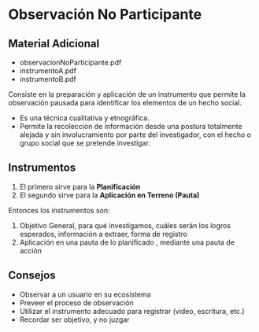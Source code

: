 
# Observación No Participante

## Material Adicional
- <ExternalLink href='/inacap/fvie01/docs/observacionNoParticipante.pdf'>observacionNoParticipante.pdf</ExternalLink>
- <ExternalLink href='/inacap/fvie01/docs/instrumentoA.pdf'>instrumentoA.pdf</ExternalLink>
- <ExternalLink href='/inacap/fvie01/docs/instrumentoB.pdf'>instrumentoB.pdf</ExternalLink>

Consiste en la preparación y aplicación de un instrumento que permite la observación pausada para identificar los elementos de un hecho social.

- Es una técnica cualitativa y etnográfica.
- Permite la recolección de información desde una postura totalmente alejada y sin involucramiento por parte del investigador, con el hecho o grupo social que se pretende investigar.

## Instrumentos

1. El primero sirve para la **Planificación**
2. El segundo sirve para la **Aplicación en Terreno (Pauta)**

Entonces los instrumentos son:

1. Objetivo General, para qué investigamos, cuáles serán los logros esperados, información a extraer, forma de registro
2. Aplicación en una pauta de lo planificado , mediante una pauta de acción

## Consejos

- Observar a un usuario en su ecosistema
- Preveer el proceso de observación
- Utilizar el instrumento adecuado para registrar (video, escritura, etc.)
- Recordar ser objetivo, y no juzgar

